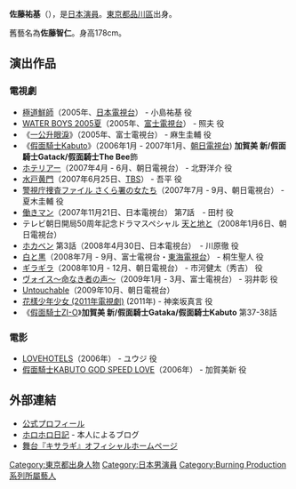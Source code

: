 {{BLP unsourced|time=2021-02-20T06:13:31+00:00}}
{{藝人
| 姓名     = 佐藤祐基
| 類型     = 男演員
| 圖片     = 
| 圖片尺寸 = 
| 圖片簡介 = 
| 原名     = 佐藤祐基
| 外文名   = 
| 外文     = 
| 羅馬拼音 = Sato Tomohito
| 英文名   = 
| 綽號     = 
| 其他藝名 = 佐藤智仁
| 國籍     = 
| 出生日期 = {{birth date and age|1984|2|22}}
| 出生地點 = {{JPN}}[[東京都|東京都]]
| 逝世日期 = 
| 逝世地點 = 
| 職業     = [[演員|演員]]
| 語言     = 
| 教育程度 = 
| 宗教信仰 = 
| 配偶     = 
| 音樂類型 = 
| 演奏樂器 = 
| 出身地   = {{JPN}}[[東京都|東京都]]
| 出道作   = 
| 出道日期 = 2005年－
| 代表作   = [[假面騎士KABUTO|假面騎士KABUTO]]
| 活躍年代 = 
| 唱片公司 = 
| 經紀公司 = 
| 網站     = 
| 相關團體 = 
| 獎項     = 
| IMDb    = 
}}
{{japanese|japanese=佐藤 智仁|kana=さとう よもひと|romaji=Sato; Tomohito}}

'''佐藤祐基'''（{{bd|1984年|2月22日}}），是[[日本|日本]][[演員|演員]]。[[東京都|東京都]][[品川區|品川區]]出身。

舊藝名為'''佐藤智仁'''。身高178cm。

== 演出作品 ==
=== 電視劇 ===
* [[極道鮮師|極道鮮師]]（2005年、[[日本電視台|日本電視台]]） - 小島祐基 役
* [[WATER_BOYS_2005夏|WATER BOYS 2005夏]]（2005年、[[富士電視台|富士電視台]]） - 照夫 役
* 《[[一升的眼淚_(電視劇)|一公升眼淚]]》（2005年、富士電視台） - 麻生圭輔 役
* 《[[假面騎士Kabuto|假面騎士Kabuto]]》（2006年1月 - 2007年1月、[[朝日電視台|朝日電視台]]) '''加賀美 新/假面騎士Gatack/假面騎士The Bee'''飾
* [[ホテリアー_(日本版)|ホテリアー]]（2007年4月 - 6月、朝日電視台） - 北野洋介 役
* [[水戸黄門_(パナソニック_ドラマシアター)|水戸黄門]]（2007年6月25日、[[TBS|TBS]]） - 吾平 役
* [[さくら署の女たち|警視庁捜査ファイル さくら署の女たち]]（2007年7月 - 9月、朝日電視台） - 夏木圭輔 役
* [[働きマン|働きマン]]（2007年11月21日、日本電視台） 第7話　- 田村 役
* テレビ朝日開局50周年記念ドラマスペシャル [[天と地と|天と地と]]（2008年1月6日、朝日電視台） 
* [[ホカベン|ホカベン]] 第3話（2008年4月30日、日本電視台）　- 川原徹 役
* [[白と黒_(昼ドラマ)|白と黒]]（2008年7月 - 9月、富士電視台・[[東海電視台|東海電視台]]） - 桐生聖人 役
* [[ギラギラ|ギラギラ]]（2008年10月 - 12月、朝日電視台） - 市河健太（秀吉） 役
* [[ヴォイス〜命なき者の声〜|ヴォイス〜命なき者の声〜]]（2009年1月 - 3月、富士電視台） - 羽井彰 役
* [[Untouchable_(2009年電視劇)|Untouchable]]（2009年10月、朝日電視台）
* [[花樣少年少女_(2011年電視劇)|花樣少年少女 (2011年電視劇)]] (2011年) - 神楽坂真言 役
* 《[[假面騎士ZI-O|假面騎士ZI-O]]》'''加賀美 新/假面騎士Gataka/假面騎士Kabuto''' 第37-38話

=== 電影 ===
* [[LOVEHOTELS|LOVEHOTELS]]（2006年） - ユウジ 役
* [[假面騎士KABUTO_GOD_SPEED_LOVE|假面騎士KABUTO GOD SPEED LOVE]]（2006年） - 加賀美新 役

== 外部連結 ==
* [https://web.archive.org/web/20090514044409/http://www2.topcoat.co.jp/sato/top/index.php 公式プロフィール]
* [https://archive.is/20130501001554/ameblo.jp/sato-tomohito/ ホロホロ日記] - 本人によるブログ
* [https://web.archive.org/web/20090418153620/http://www.kisaragi-stage.com/ 舞台『キサラギ』オフィシャルホームページ]

{{DEFAULTSORT:Satou Tomohito}}
[[Category:東京都出身人物|Category:東京都出身人物]]
[[Category:日本男演員|Category:日本男演員]]
[[Category:Burning_Production系列所屬藝人|Category:Burning Production系列所屬藝人]]